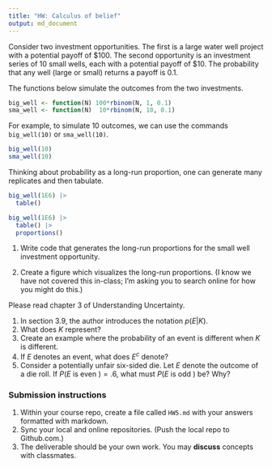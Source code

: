 ```yaml
---
title: "HW: Calculus of belief"
output: md_document
---
```


Consider two investment opportunities.  The first is a large water well project with a potential payoff of $100.  The second opportunity is an investment series of 10 small wells, each with a potential payoff of $10.  The probability that any well (large or small) returns a payoff is 0.1.

The functions below simulate the outcomes from the two investments.

```r
big_well <- function(N) 100*rbinom(N, 1, 0.1)
sma_well <- function(N)  10*rbinom(N, 10, 0.1)
```

For example, to simulate 10 outcomes, we can use the commands `big_well(10)` or `sma_well(10)`.

```r
big_well(10)
sma_well(10)
```

Thinking about probability as a long-run proportion, one can generate many replicates and then tabulate.

```r
big_well(1E6) |> 
  table() 

big_well(1E6) |>
  table() |>
  proportions()
```

1. Write code that generates the long-run proportions for the small well investment opportunity.

1. Create a figure which visualizes the long-run proportions.  (I know we have not covered this in-class; I'm asking you to search online for how you might do this.)

Please read chapter 3 of Understanding Uncertainty.

1. In section 3.9, the author introduces the notation $p(E|K)$. 
  1. What does $K$ represent?  
  1. Create an example where the probability of an event is different when $K$ is different.
1. If $E$ denotes an event, what does $E^c$ denote?
1. Consider a potentially unfair six-sided die.  Let $E$ denote the outcome of a die roll.  If $P(E$ is even $) = .6$, what must $P(E$ is odd $)$ be?  Why?

### Submission instructions

1.  Within your course repo, create a file called `HW5.md` with your answers formatted with markdown.
1. Sync your local and online repositories.  (Push the local repo to Github.com.)
1.  The deliverable should be your own work.  You may **discuss**
    concepts with classmates.

